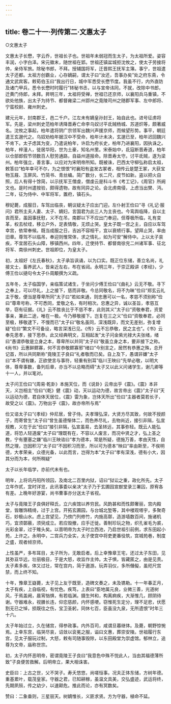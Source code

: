 ```yaml
---
---
---
```

title: 卷二十一·列传第二·文惠太子
---

○文惠太子

文惠太子长懋，字云乔，世祖长子也。世祖年未弱冠而生太子，为太祖所爱。姿容丰润，小字白泽。宋元徽末，随世祖在郢。世祖还镇盆城拒沈攸之，使太子劳接将帅，亲侍军旅。除秘书郎，不拜。授辅国将军，迁晋熙王抚军主簿。事宁，世祖遣太子还都。太祖方创霸业，心存嫡嗣，谓太子曰“汝还，吾事办矣”处之府东斋，令通文武宾客。敕荀伯玉曰“我出行日，城中军悉受长懋节度。我虽不行，内外直防及诸门甲兵，悉令长懋时时履行”转秘书丞，以与宣帝讳同，不就，改除中书郎，迁黄门侍郎，未拜。昇明三年，太祖将受禅，世祖已还京师，以襄阳兵马重镇，不欲处他族，出太子为持节、都督雍梁二州郢州之竟陵司州之随郡军事、左中郎将、宁蛮校尉、雍州刺史。

建元元年，封南郡王，邑二千户。江左未有嫡皇孙封王，始自此也。进号征虏将军。先是，梁州刺史范柏年诱降晋寿亡命李乌奴讨平氐贼杨城、苏道炽等，颇著威名。沈攸之事起，柏年遣将阴广宗领军出魏兴声援京师，而候望形势。事平，朝廷遣王玄邈代之。乌奴劝柏年据汉中不受命，柏年计未决，玄邈已至，柏年迟回魏兴不肯下。太子虑其为变，乃遣说柏年，许启为府长史，柏年乃进襄阳，因执诛之。柏年，梓潼人，徙居华阳，世为土豪，知名州里。宋泰始中，氐寇断晋寿道，柏年以仓部郎假节领数百人慰劳通路，自益州道报命。除晋寿太守。讨平氐贼，遂为梁州。柏年强立，善言事，以应对为宋明帝所知。既被诛，巴西太守柳弘称启太祖，敕答曰“柏年幸可不尔，为之恨恨”时襄阳有盗发古冢者，相传云是楚王冢，大获宝物玉屐、玉屏风、竹简书、青丝编。简广数分，长二尺，皮节如新。盗以把火自照，后人有得十馀简，以示抚军王僧虔，僧虔云是科斗书《考工记》，《周官》所阙文也。是时州遣按验，颇得遗物，故有同异之论。会北虏南侵，上虑当出樊、沔。二年，征为侍中、中军将军，置府，镇石头。

穆妃薨，成服日，车驾出临丧，朝议疑太子应出门迎。左仆射王俭曰“寻《礼记·服问》君所主夫人妻、太子、嫡妇，言国君为此三人为主丧也。今鸾舆临降，自以主丧而至，虽因事抚慰，义不在吊，南郡以下不应出门奉迎。但尊极所临，礼有变革，权去杖绖，移立户外，足表情敬，无烦止哭。皇太子既一宫之主，自应以车驾幸宫，依常奉候。既当成服之日，吉凶不容相干，宜以衰帻行事。望拜止哭，率由旧章。尊驾不以临吊，奉迎则惟常体，求之情礼，如为可安”解侍中。上以太子哀疾，不宜居石头山障，移镇西州。四年，迁使持节、都督南徐兖二州诸军事、征北将军、南徐州刺史。世祖即位，为皇太子。

初，太祖好《左氏春秋》，太子承旨讽诵，以为口实。既正位东储，善立名尚，礼接文士，畜养武人，皆亲近左右，布在省闼。永明三年，于崇正殿讲《孝经》，少傅王俭以擿句令太子仆周颙撰为义疏。

五年冬，太子临国学，亲临策试诸生，于坐问少傅王俭曰“《曲礼》云无不敬。寻下之奉上，可以尽礼，上之接下，慈而非敬。今总同敬名，将不为昧”俭曰“郑玄云礼主于敬，便当是尊卑所同”太子曰“若如来通，则忠惠可以一名，孝慈不须别称”俭曰“尊卑号称，不可悉同，爱敬之名，有时相次。忠惠之异，诚以圣旨，孝慈互举，窃有征据。《礼》云不胜丧比于不慈不孝，此则其义”太子曰“资敬奉君，资爱事亲，兼此二途，唯在一极。今乃移敬接下。岂复在三之义”俭曰“资敬奉君，必同至极，移敬逮下，不慢而已”太子曰“敬名虽同，深浅既异，而文无差别，弥复增疑”俭曰“繁文不可备设，略言深浅已见。《传》云不忘恭敬，民之主也”。《书》云奉先思孝，接下思恭。此又经典明文，互相起发”太子问金紫光禄大夫张绪，绪曰“愚谓恭敬是立身之本，尊卑所以并同”太子曰“敬虽立身之本，要非接下之称。《尚书》云惠鲜鳏寡，何不言恭敬鳏寡邪”绪曰“今别言之，居然有恭惠之殊，总开记首，所以共同斯称”竟陵王子良曰“礼者敬而已矣。自上及下，愚谓非嫌”太子曰“本不谓有嫌，正欲使言与事符，轻重有别耳”临川王映曰“先举必敬，以明大体，尊卑事数，备列后章，亦当不以总略而碍”太子又以此义问诸学生，谢几卿等十一人，并以笔对。

太子问王俭曰“《周易·乾卦》本施天位，而《说卦》云帝出乎《震》。《震》本非天，义岂相主”俭曰“《乾》健《震》动，天以运动为德，故言帝出《震》”太子曰“天以运动为德，君自体天居位，《震》雷为象，岂体天所出”俭曰“主器者莫若长子，故受之以《震》。万物出乎《震》，故亦帝所与焉”

俭又谘太子曰“《孝经》仲尼居，曾子侍。夫孝理弘深，大贤方尽其致，何故不授颜子，而寄曾生”太子曰“曾生虽德惭体二，而色养尽礼，去物尚近，接引非隔，弘宣规教，义在于此”俭曰“接引非隔，弘宣虽易，去圣转远，其事弥轻。既云人能弘道，将恐人轻道废”太子曰“理既有在，不容以人废言，而况中贤之才，弘上圣之教，宁有壅塞之嫌”临川王映谘曰“孝为德本，常是所疑，德施万善，孝由天性，自然之理，岂因积习”太子曰“不因积习而至，所以可为德本”映曰“率由斯至，不俟明德，大孝荣亲，众德光备，以此而言，岂得为本”太子曰“孝有深浅，德有小大，因其分而为本，何所稍疑”

太子以长年临学，亦前代未有也。

明年，上将讯丹阳所领囚，及南北二百里内狱，诏曰“狱讼之重，政化所先。太子立年作贰，宜时详览，此讯事委以亲决”太子乃于玄圃园宣猷堂录三署囚，原宥各有差。上晚年好游宴，尚书曹事亦分送太子省视。

太子与竟陵王子良俱好释氏，立六疾馆以养穷民。风韵甚和而性颇奢丽，宫内殿堂，皆雕饰精绮，过于上宫。开拓玄圃园，与台城北堑等，其中楼观塔宇，多聚奇石，妙极山水。虑上宫望见，乃傍门列修竹，内施高鄣，造游墙数百间，施诸机巧，宜须鄣蔽，须臾成立。若应毁撤，应手迁徙。善制珍玩之物，织孔雀毛为裘，光彩金翠，过于雉头矣。以晋明帝为太子时立西池，乃启世祖引前例，求东田起小苑，上许之。永明中，二宫兵力全实，太子使宫中将吏更番役筑，宫城苑巷，制度之盛，观者倾京师。

上性虽严，多布耳目，太子所为，无敢启者。后上幸豫章王宅，还过太子东田，见其弥亘华远，壮丽极目，于是大怒，收监作主帅。太子惧，皆藏匿之，由是见责。太子素多疾，体又过壮，常在宫内，简于遨游。玩弄羽仪，多所僭儗，虽咫尺宫禁，而上终不知。

十年，豫章王嶷薨，太子见上友于既至，造碑文奏之，未及镌勒。十一年春正月，太子有疾，上自临视，有忧色。疾笃，上表曰“臣地属元良，业微三善，光道树风，于焉盖阙，晨宵忷惧，有若临渊。摄生舛和，构离痾疾，大渐惟几，顾阴待谢。守器难永，视膳长违，仰恋慈颜，内怀感哽。窃惟死生定分，理不足悲，伏愿割无已之悼，损既往之伤，宝卫圣躬，同休七百，臣虽没九泉，无所遗恨”时年三十六。

太子年始过立，久在储宫，得参政事。内外百司，咸谓旦暮继体。及薨，朝野惊惋焉。上幸东宫，临哭尽哀，诏敛以衮冕之服，谥曰文惠，葬崇安陵。世祖履行东宫，见太子服玩过制，大怒，敕有司随事毁除，以东田殿堂为崇虚馆。郁林立，追尊为文帝，庙称世宗。

初，太子内怀恶明帝，密谓竟陵王子良曰“我意色中殊不悦此人，当由其福德薄所致”子良便苦救解。后明帝立，果大相诛害。

史臣曰：上古之世，父不哭子。寿夭悠悠，尚嗟恒事。况夫正体东储，方树年德。重基累叶，载茂皇家。守器之君，已知耕稼，虽温文具美，交弘盛迹，武运将终，先期夙殒，传之幼少，以速颠危。推此而论，亦有冥数矣。

赞曰：二象垂则，三星丽天。树嫡惟长，义匪求贤。方为守器，植命不延。

